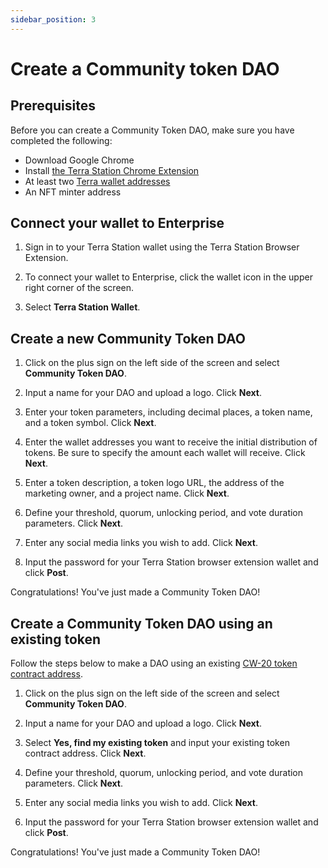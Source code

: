 ```yaml
---
sidebar_position: 3
---
```


# Create a Community token DAO

## Prerequisites

Before you can create a Community Token DAO, make sure you have completed the following:

- Download Google Chrome
- Install [the Terra Station Chrome Extension](https://docs.terra.money/learn/terra-station/Download/terra-station-extension)
- At least two [Terra wallet addresses](https://docs.terra.money/learn/terra-station/Download/terra-station-extension#create-a-wallet)
- An NFT minter address

## Connect your wallet to Enterprise

1. Sign in to your Terra Station wallet using the Terra Station Browser Extension. 

2. To connect your wallet to Enterprise, click the wallet icon in the upper right corner of the screen. 

3. Select **Terra Station Wallet**. 

## Create a new Community Token DAO

1. Click on the plus sign on the left side of the screen and select **Community Token DAO**. 

2. Input a name for your DAO and upload a logo. Click **Next**.

3. Enter your token parameters, including decimal places, a token name, and a token symbol. Click **Next**.

4. Enter the wallet addresses you want to receive the initial distribution of tokens. Be sure to specify the amount each wallet will receive. Click **Next**.

5. Enter a token description, a token logo URL, the address of the marketing owner, and a project name. Click **Next**.

6. Define your threshold, quorum, unlocking period, and vote duration parameters. Click **Next**.

7. Enter any social media links you wish to add. Click **Next**.

8. Input the password for your Terra Station browser extension wallet and click **Post**.

Congratulations! You've just made a Community Token DAO!

## Create a Community Token DAO using an existing token

Follow the steps below to make a DAO using an existing [CW-20 token contract address](https://docs.cosmwasm.com/cw-plus/0.9.0/cw20/spec/#messages-1).

1. Click on the plus sign on the left side of the screen and select **Community Token DAO**. 

2. Input a name for your DAO and upload a logo. Click **Next**.

3. Select **Yes, find my existing token** and input your existing token contract address. Click **Next**. 

4. Define your threshold, quorum, unlocking period, and vote duration parameters. Click **Next**.

5. Enter any social media links you wish to add. Click **Next**.

6. Input the password for your Terra Station browser extension wallet and click **Post**.

Congratulations! You've just made a Community Token DAO!
